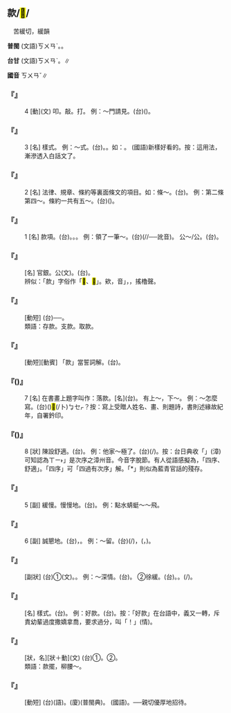 
==款/<mark>&#xf9fc2;</mark>/{{ruby|<mark>&#xf9fc3;</mark>|ㄎㄨㄢˇ}}==

　苦緩切，緩韻

'''普閩''' (文語)<rt>ㄎㄨㄢˋ</rt>。{{ruby|(語)|ㄎㄨㆩˋ}}。

'''台甘''' (文語)<rt>ㄎㄨㄢˋ</rt>。{{ruby|(語)|ㄎㄨㆩˋ}}∥

'''國音''' <rt>ㄎㄨㄢˇ</rt>∥

    

==='''『{{ruby|款|ㄎㄨㄢˇ}}』'''===
:4  [動](文) 叩。敲。打。 例：～門請見。(台){{ruby|叩|ㄎㄚ˪}}{{ruby|門|ㄇㆭˊ}}({{ruby|<mark>&#xffa49;</mark>|ㆠㆤㆷ}}{{ruby|/|ㆠㄨㆤㆷ}}{{ruby|求|ㄍㄧㄨˊ}}{{ruby|見|ㄍㆪ˪}}{{ruby|面|ㆠㄧㄣ˫}})。
    

==='''『{{ruby|款|ㄎㄨㄢˇ}}』'''===
:3  [名] 樣式。 例：～式。(台){{ruby|款|ㄎㄨㄢˋ}}{{ruby|式|ㄒㄧㆤㆶ}}{{ruby|/|ㄒㄧㆵ}}。{{ruby|樣|ㄧㆧ˫}}{{ruby|/|ㄧㆫ˫}}。如：{{ruby|好|ㄏㄜˋ}}{{ruby|款|ㄎㄨㄢˋ}}。 (國語)新樣好看的。按：這用法，漸滲透入白話文了。
    

==='''『{{ruby|款|ㄎㄨㄢˇ}}』'''===
:2  [名] 法律、規章、條約等裏面條文的項目。如：條～。(台){{ruby|條|ㄉㄧㄠˊ}}{{ruby|款|ㄎㄨㄢˋ}}{{ruby|/|ㄎㄨㆩˋ}}。 例：第二條第四～。條約一共有五～。(台){{ruby|條|ㄉㄧㄠˊ}}{{ruby|約|ㄧㆦㆶ}}{{ruby|丌|ㆤ}}{{ruby|條|ㄉㄧㄠˊ}}{{ruby|文|ㆠㄨㄣˊ}}{{ruby|一|ㄧㆵ}}{{ruby|共|ㄍㄧㆲ˫}}({{ruby|攏|ㄌㆲˋ}}{{ruby|總|ㄗㆲˋ}}){{ruby|有|ㄨ˫}}{{ruby|五|ㆣㆦ˫}}{{ruby|條|ㄉㄧㄠˊ}}。
    

==='''『{{ruby|款|ㄎㄨㄢˇ}}』'''===
:1  [名] 款項。(台){{ruby|錢|ㄐㆪˊ}}{{ruby|款|ㄎㄨㆩˋ}}。{{ruby|錢|ㄐㆪˊ}}{{ruby|財|ㄗㄞˊ}}。{{ruby|經|ㄍㄧㄥ}}{{ruby|費|ㄏㄨㄧ˪}}。 例：領了一筆～。(台){{ruby|領|ㄋㄧㄚˋ}}{{ruby|著|ㄉㄧㄜㆷ ͘}}{{ruby|一|ㄐㄧㆵ ͘}}{{ruby|筆|ㄅㄧㆵ}}(/{{ruby|條|ㄉㄧㄠˊ}}/{{ruby|匹|ㄆㄧㆵ}}──訛音){{ruby|錢|ㄐㆪˊ}}。 公～/公{{ruby|帑|ㄊㄤˇ}}。(台){{ruby|公|ㄍㆲ}}{{ruby|款|ㄎㄨㄢˋ}}。
    

==='''『{{ruby|公|ㄍㄨㄥ}}{{ruby|款|ㄎㄨㄢˇ}}』'''===
: [名] 官銀。公{{ruby|帑|ㄊㄤˇ}}(文)。(台){{ruby|公|ㄍㆲ}}{{ruby|款|ㄎㄨㄢˋ}}{{ruby|/|ㄎㄨㆩˋ}}。
:辨似：「款」字俗作「<mark>&#xf9fc2;</mark>、<mark>&#xf9fc3;</mark>」。欸，音{{ruby|「|ㄞ}}{{ruby|、|ㄞˇ}}」，{{ruby|欸|ㄞˇ}}{{ruby|乃|ㄋㄞˇ}}，搖櫓聲。
:
    

==='''『{{ruby|放|ㄈㄤˋ}}{{ruby|款|ㄎㄨㄢˇ}}』'''===
: [動短] (台){{ruby|放|ㄏㆲ˪}}{{ruby|款|ㄎㄨㄢˋ}}{{ruby|/|ㄎㄨㆩˋ}}──{{ruby|銀|ㆣㄨㄣˊ}}{{ruby|/|ㆣㄧㄣˊ}}{{ruby|行|ㄏㄤ˫}}{{ruby|出|ㄘㄨㆵ}}{{ruby|借|ㄐㄧㄜㆷ}}{{ruby|貸|ㄉㄞ˫}}{{ruby|款|ㄎㄨㆩˋ}}{{ruby|/|ㄎㄨㄢˋ}}。
:類語：存款。支款。取款。
:
    

==='''『{{ruby|納|ㄋㄚˋ}}{{ruby|款|ㄎㄨㄢˇ}}』'''===
: [動短][動賓] 「款」當誓詞解。(台){{ruby|獻|ㄏㄧㄢ˪}}{{ruby|納|ㄌㄚㆴ ͘}}{{ruby|投|ㄉㄠˊ}}{{ruby|降|ㄏㄤˊ}}{{ruby|丌|ㆤ}}{{ruby|誓|ㄙㆤ˪}}{{ruby|辭|ㄙㄨˊ}}。
    

==='''『{{ruby|款|ㄎㄨㄢˇ}}({{ruby|兒|ㄦ}})』'''===
:7  [名] 在書畫上題字叫作：落款。[名](台){{ruby|落|ㄌㄜㆷ ͘}}{{ruby|款|ㄎㄨㄢˋ}}。 有上～，下～。 例：～怎麼寫。(台)({{ruby|書|ㄙㄨ}}{{ruby|畫|ㄨㆤ˫}}{{ruby|丌|ㆤ}}){{ruby|落|ㄌㄜㆷ ͘}}{{ruby|款|ㄎㄨㄢˋ}}<mark>&#xffa49;</mark>(/卜)<rt>ㆠㆤㆷ</rt>{{ruby|/|ㆠㄜ〾ㆷ}}{{ruby|按|ㄢ˪}}{{ruby|怎|ㄗㄨㆩˋ}}{{ruby|寫|ㄒㄧㄚˋ}}？按：寫上受贈人姓名、畫、則題詩，書則述緣故紀年，自署鈐印。
    

==='''『{{ruby|款|ㄎㄨㄢˇ}}({{ruby|兒|ㄦ}})』'''===
:8  [狀] 陳設舒適。(台){{ruby|家|ㄍㄚ}}{{ruby|具|ㄍㄨ˫}}{{ruby|設|ㄒㄧㄚㆵ}}{{ruby|備|ㄅㄧ˫}}{{ruby|真|ㄐㄧㄣ}}{{ruby|爽|ㄙㆲˋ}}。 例：他家～極了。(台){{ruby|<mark>&#xffad9;</mark>|ㄧㄣ}}{{ruby|兜|ㄉㄠ}}{{ruby|真|ㄐㄧㄣ}}{{ruby|次|ㄘㄨ˪}}{{ruby|→|ㄙㄨ˪}}{{ruby|序|ㄙㄨ˫}}{{ruby|/|ㄒㄧ˫}}(/{{ruby|真|ㄐㄧㄣ}}{{ruby|爽|ㄙㆲˋ}})。按：台日典收「{{ruby|次|ㄙㄨ˪}}{{ruby|序|ㄒㄧ˫}}」(漳)可知認為{{ruby|「|ㄙㄨ˪}}<rt>ㄒㄧ˫</rt>」是次序之漳州音。今音字脫節。有人從語感擬為，「四序、舒適」。「四序」可{{ruby|當|ㄉㄤˋ}}「四過有次序」解。「{{ruby|舒|ㄙㄨ}}{{ruby|適|ㄒㄧㆷ}}*」則似為藍青官話的殘存。
    

==='''『{{ruby|款|ㄎㄨㄢˇ}}』'''===
:5  [副] 緩慢。慢慢地。(台){{ruby|寬|ㄎㄨㆩ}}{{ruby|寬|ㄎㄨㆩ}}{{ruby|仔|ㄚ}}。 例：點水蜻蜓～～飛。
    

==='''『{{ruby|款|ㄎㄨㄢˇ}}』'''===
:6  [副] 誠懇地。(台){{ruby|有|ㄨ˫}}{{ruby|誠|ㄒㄧㄥˊ}}{{ruby|意|ㄧ˪}}，{{ruby|好|ㄏㄜˋ}}{{ruby|禮|ㄌㆤˋ}}。 例：～留。(台){{ruby|誠|ㄒㄧㄥˊ}}{{ruby|意|ㄧ˪}}(/{{ruby|誠|ㄒㄧㄥˊ}}{{ruby|心|ㄒㄧㆬ}}){{ruby|挽|ㆠㄢˋ}}{{ruby|留|ㄌㄧㄨˊ}}，{{ruby|留|ㄌㄠˊ}}{{ruby|人|ㄌㄤˊ}}{{ruby|客|ㄎㆤㆷ}}({{ruby|過|ㄍㄨㆤ˪}}{{ruby|/|ㄍㆤ˪}}{{ruby|飯|ㄅㆭ˫}}{{ruby|頓|ㄉㆭ˪}}，{{ruby|過|ㄍㄨㆤ˪}}{{ruby|/|ㄍㆤ˪}}{{ruby|暝|ㄇㆤˊ}}{{ruby|/|ㄇㄧˊ}})。
    

==='''『{{ruby|款|ㄎㄨㄢˇ}}{{ruby|款|ㄎㄨㄢˇ}}』'''===
: [副狀] (台)①{{ruby|款|ㄎㄨㄢˋ}}{{ruby|款|ㄎㄨㄢˋ}}(文)。{{ruby|有|ㄨ˫}}{{ruby|盛|ㄒㄧㄥ˫}}{{ruby|意|ㄧ˪}}。 例：～深情。(台){{ruby|有|ㄨ˫}}{{ruby|誠|ㄒㄧㄥˊ}}{{ruby|→|ㄒㄧㄥ˫}}{{ruby|心|ㄒㄧㆬ}}{{ruby|好|ㄏㄜˋ}}{{ruby|情|ㄐㄧㄥˊ}}{{ruby|意|ㄧ˪}}。 ②徐緩。(台){{ruby|寬|ㄎㄨㆩ}}{{ruby|寬|ㄎㄨㆩ}}{{ruby|仔|ㄚ}}。{{ruby|慢|ㆠㄢ˫}}{{ruby|慢|ㆠㄢ˫}}{{ruby|仔|ㄚ}}。{{ruby|緩|ㄨㄣˊ}}{{ruby|緩|ㄨㄣˊ}}(/{{ruby|勻|ㄨㄣˊ}}{{ruby|勻|ㄨㄣˊ}}){{ruby|仔|ㄚ}}。
    

==='''『{{ruby|款|ㄎㄨㄢˇ}}{{ruby|式|ㄕˋ}}』'''===
: [名] 樣式。(台){{ruby|款|ㄎㄨㄢˋ}}{{ruby|式|ㄒㄧㆵ}}。 例：好款。(台){{ruby|好|ㄏㄜˋ}}{{ruby|款|ㄎㄨㄢˋ}}。按：「好款」在台語中，義又一轉，斥責幼輩過度撒嬌拿喬，要求過分，叫「{{ruby|好|ㄏㄜˋ}}{{ruby|款|ㄎㄨㄢˋ}}！」(情)。
    

==='''『{{ruby|款|ㄎㄨㄢˇ}}{{ruby|步|ㄅㄨˋ}}』'''===
: [狀，名][狀＋動](文) (台)①{{ruby|慢|ㆠㄢ˫}}{{ruby|步|ㄅㆦ˫}}。②{{ruby|寬|ㄎㄨㆩ}}{{ruby|寬|ㄎㄨㆩ}}{{ruby|仔|ㄚ}}{{ruby|行|ㄍㄧㆩˊ}}。
:類語：款擺，柳腰～。
:
    

==='''『{{ruby|款|ㄎㄨㄢˇ}}{{ruby|待|ㄉㄞˋ}}』'''===
: [動短] (台){{ruby|款|ㄎㄨㄢˋ}}{{ruby|待|ㄉㄞ˫}}(語)。(廈){{ruby|款|ㄎㄨㄢˋ}}{{ruby|待|ㄊㄞ˫}}(普閩典)。 (國語){{ruby|款|ㄎㄨㄢˇ}}{{ruby|待|ㄉㄞˋ}}。──親切優厚地招待。
    
